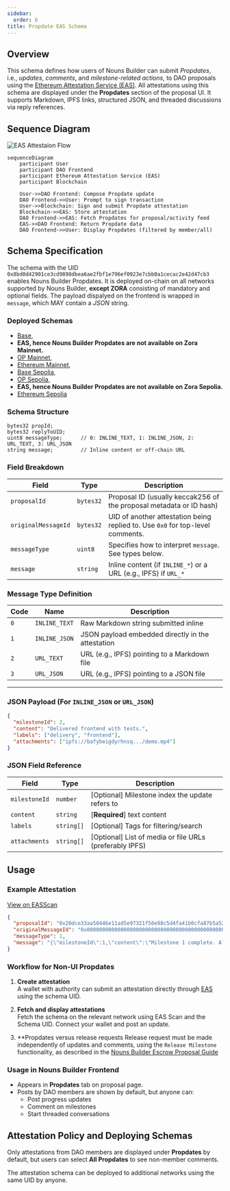 ```yaml
---
sidebar:
  order: 6
title: Propdate EAS Schema
---
```


## Overview

This schema defines how users of Nouns Builder can submit *Propdates*, i.e., *updates*, *comments*, and *milestone-related actions*, to DAO proposals using the [Ethereum Attestation Service (EAS)](https://docs.attest.org).
All attestations using this schema are displayed under the **Propdates** section of the proposal UI. It supports Markdown, IPFS links, structured JSON, and threaded discussions via reply references.

## Sequence Diagram

![EAS Attestaion Flow](./public/guides/propdateGuide/attestation-flow.png)

```mermaid
sequenceDiagram
    participant User
    participant DAO Frontend
    participant Ethereum Attestation Service (EAS)
    participant Blockchain

    User->>DAO Frontend: Compose Propdate update
    DAO Frontend->>User: Prompt to sign transaction
    User->>Blockchain: Sign and submit Propdate attestation
    Blockchain->>EAS: Store attestation
    DAO Frontend->>EAS: Fetch Propdates for proposal/activity feed
    EAS->>DAO Frontend: Return Propdate data
    DAO Frontend->>User: Display Propdates (filtered by member/all)
```

## Schema Specification

The schema with the UID `0x8bd0d42901ce3cd9898dbea6ae2fbf1e796ef0923e7cbb0a1cecac2e42d47cb3` enables Nouns Builder Propdates. It is deployed on-chain on all networks supported by Nouns Builder, **except ZORA** consisting of mandatory and optional fields. The payload dispalyed on the frontend is wrapped in `message`, which MAY contain a *JSON* string.

### Deployed Schemas

- [Base](https://base.easscan.org/schema/view/0x8bd0d42901ce3cd9898dbea6ae2fbf1e796ef0923e7cbb0a1cecac2e42d47cb3),
- **EAS, hence Nouns Builder Propdates are not available on Zora Mainnet.**
- [OP Mainnet](https://optimism.easscan.org/schema/view/0x8bd0d42901ce3cd9898dbea6ae2fbf1e796ef0923e7cbb0a1cecac2e42d47cb3),
- [Ethereum Mainnet](https://easscan.org/schema/view/0x8bd0d42901ce3cd9898dbea6ae2fbf1e796ef0923e7cbb0a1cecac2e42d47cb3),
- [Base Sepolia](https://base-sepolia.easscan.org/schema/view/0x8bd0d42901ce3cd9898dbea6ae2fbf1e796ef0923e7cbb0a1cecac2e42d47cb3),
- [OP Sepolia](https://optimism-sepolia.easscan.org/schema/view/0x8bd0d42901ce3cd9898dbea6ae2fbf1e796ef0923e7cbb0a1cecac2e42d47cb3),
- **EAS, hence Nouns Builder Propdates are not available on Zora Sepolia.**
- [Ethereum Sepolia](https://sepolia.easscan.org/schema/view/0x8bd0d42901ce3cd9898dbea6ae2fbf1e796ef0923e7cbb0a1cecac2e42d47cb3)

### Schema Structure

```solidity
bytes32 propId;
bytes32 replyToUID;
uint8 messageType;      // 0: INLINE_TEXT, 1: INLINE_JSON, 2: URL_TEXT, 3: URL_JSON
string message;         // Inline content or off-chain URL
```

### Field Breakdown

| Field               | Type      | Description |
|---------------------|-----------|-------------|
| `proposalId`        | `bytes32` | Proposal ID (usually keccak256 of the proposal metadata or ID hash) |
| `originalMessageId` | `bytes32` | UID of another attestation being replied to. Use `0x0` for top-level comments. |
| `messageType`       | `uint8`   | Specifies how to interpret `message`. See types below. |
| `message`           | `string`  | Inline content (if `INLINE_*`) or a URL (e.g., IPFS) if `URL_*` |


### Message Type Definition

| Code | Name          | Description                                        |
|------|---------------|----------------------------------------------------|
| `0`  | `INLINE_TEXT` | Raw Markdown string submitted inline               |
| `1`  | `INLINE_JSON` | JSON payload embedded directly in the attestation  |
| `2`  | `URL_TEXT`    | URL (e.g., IPFS) pointing to a Markdown file       |
| `3`  | `URL_JSON`    | URL (e.g., IPFS) pointing to a JSON file           |

---

### JSON Payload (For `INLINE_JSON` or `URL_JSON`)

```json
{
  "milestoneId": 2,
  "content": "Delivered frontend with tests.",
  "labels": ["delivery", "frontend"],
  "attachments": ["ipfs://bafybeigdyrhnsq.../demo.mp4"]
}
```

### JSON Field Reference

| Field         | Type       | Description                                             |
|---------------|------------|---------------------------------------------------------|
| `milestoneId` | `number`   | [Optional] Milestone index the update refers to         |
| `content`     | `string`   | [**Required**] text content                             |
| `labels`      | `string[]` | [Optional] Tags for filtering/search                    |
| `attachments` | `string[]` | [Optional] List of media or file URLs (preferably IPFS) |


## Usage

### Example Attestation

[View on EASScan](https://base.easscan.org/attestation/view/0xf1c43e68c96c29831af1760979b3c7f52abfb14561434381a5983f356c2f9ab8)

```json
{
  "proposalId": "0x20dce33aa50446e11ad5e97321f50e98c5d4fa41b0cfa87b5a525a6d1100fc4b",
  "originalMessageId": "0x0000000000000000000000000000000000000000000000000000000000000000",
  "messageType": 1,
  "message": "{\"milestoneId\":1,\"content\":\"Milestone 1 complete. All Figma wireframes uploaded.\",\"labels\":[\"figma\",\"ux\"],\"attachments\":[\"ipfs://bafybeihpky3lq4m/demo.mp4\"]}"
}
```
### Workflow for Non-UI Propdates

1. **Create attestation**  
    A wallet with authority can submit an attestation directly through [EAS](https://base.easscan.org/) using the schema UID.

2. **Fetch and display attestations**  
    Fetch the schema on the relevant network using EAS Scan and the Schema UID. Connect your wallet and post an update.

3. **Propdates versus release requests
    Release request must be made independently of updates and comments, using the `Release Milestone` functionality, as described in the [Nouns Builder Escrow Proposal Guide](../guides/builder-escrow-proposal.mdx)

### Usage in Nouns Builder Frontend

- Appears in **Propdates** tab on proposal page.
- Posts by DAO members are shown by default, but anyone can:
  - Post progress updates
  - Comment on milestones
  - Start threaded conversations

## Attestation Policy and Deploying Schemas

Only attestations from DAO members are displayed under **Propdates** by default, but users can select **All Propdates** to see non-member comments.

The attestation schema can be deployed to additional networks using the same UID by anyone.

